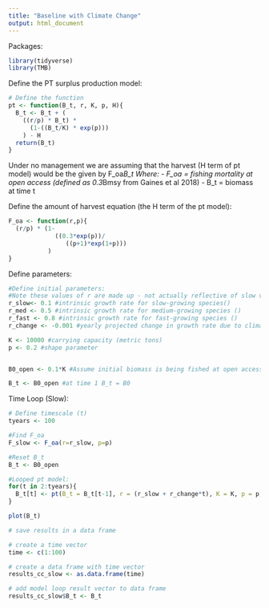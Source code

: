 ```yaml
---
title: "Baseline with Climate Change"
output: html_document
---
```


Packages:
```r
library(tidyverse)
library(TMB)
```


Define the PT surplus production model:
```r

# Define the function
pt <- function(B_t, r, K, p, H){
  B_t <- B_t + (
    ((r/p) * B_t) *
      (1-((B_t/K) * exp(p)))
    ) - H
  return(B_t)
}

```

Under no management we are assuming that the harvest (H term of pt model) would be the given by F_oa*B_t
Where: 
 - F_oa = fishing mortality at open access (defined as 0.3*Bmsy from Gaines et al 2018)
 - B_t = biomass at time t

Define the amount of harvest equation (the H term of the pt model): 
```r
F_oa <- function(r,p){
  (r/p) * (1-
             ((0.3*exp(p))/
                ((p+1)*exp(1+p)))
           )
}

```


Define parameters:
```r
#Define initial parameters:
#Note these values of r are made up - not actually reflective of slow vs fast growing species; need to find this still
r_slow<- 0.1 #intrinsic growth rate for slow-growing species()
r_med <- 0.5 #intrinsic growth rate for medium-growing species ()
r_fast <- 0.8 #intrinsic growth rate for fast-growing species ()
r_change <- -0.001 #yearly projected change in growth rate due to climate change

K <- 10000 #carrying capacity (metric tons)
p <- 0.2 #shape parameter 


B0_open <- 0.1*K #Assume initial biomass is being fished at open access

B_t <- B0_open #at time 1 B_t = B0


```


Time Loop (Slow):
```r
# Define timescale (t)
tyears <- 100

#Find F_oa
F_slow <- F_oa(r=r_slow, p=p)

#Reset B_t
B_t <- B0_open

#Looped pt model:
for(t in 2:tyears){
  B_t[t] <- pt(B_t = B_t[t-1], r = (r_slow + r_change*t), K = K, p = p, H = F_slow*B_t[t-1])
}

plot(B_t)

# save results in a data frame

# create a time vector
time <- c(1:100)

# create a data frame with time vector
results_cc_slow <- as.data.frame(time)

# add model loop result vector to data frame
results_cc_slow$B_t <- B_t

```